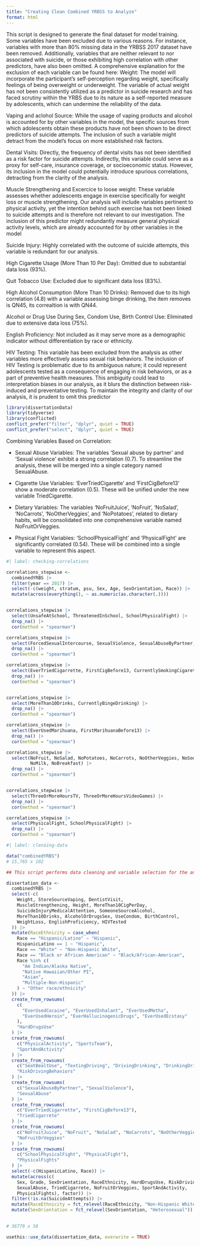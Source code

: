 ```yaml
---
title: "Creating Clean Combined YRBSS to Analyze"
format: html
---
```


This script is designed to generate the final dataset for model training. Some variables have been excluded due to various reasons. For instance, variables with more than 80% missing data in the YRBSS 2017 dataset have been removed. Additionally, variables that are neither relevant to nor associated with suicide, or those exhibiting high correlation with other predictors, have also been omitted. A comprehensive explanation for the exclusion of each variable can be found here:
Weight: The model will incorporate the participant's self-perception regarding weight, specifically feelings of being overweight or underweight. The variable of actual weight has not been consistently utilized as a predictor in suicide research and has faced scrutiny within the YRBS due to its nature as a self-reported measure by adolescents, which can undermine the reliability of the data.

Vaping and aclohol Source: While the usage of vaping products  and alcohol is accounted for by other variables in the model, the specific sources from which adolescents obtain these products have not been shown to be direct predictors of suicide attempts. The inclusion of such a variable might detract from the model's focus on more established risk factors.

Dental Visits: Directly, the frequency of dental visits has not been identified as a risk factor for suicide attempts. Indirectly, this variable could serve as a proxy for self-care, insurance coverage, or socioeconomic status. However, its inclusion in the model could potentially introduce spurious correlations, detracting from the clarity of the analysis.

Muscle Strengthening and Excercice to loose weight: These variable assesses whether adolescents engage in exercise specifically for weight loss or muscle strengthening. Our analysis will include variables pertinent to physical activity, yet the intention behind such exercise has not been linked to suicide attempts and is therefore not relevant to our investigation. The inclusion of this predictor might redundantly measure general physical activity levels, which are already accounted for by other variables in the model


Suicide Injury: Highly correlated with the outcome of suicide attempts, this variable is redundant for our analysis.

High Cigarette Usage (More Than 10 Per Day): Omitted due to substantial data loss (93%).

Quit Tobacco Use: Excluded due to significant data loss (83%).

High Alcohol Consumption (More Than 10 Drinks): Removed due to its high correlation (4.8) with a variable assessing binge drinking, the item removes is QN45, its correaltion is with QN44.

Alcohol or Drug Use During Sex, Condom Use, Birth Control Use: Eliminated due to extensive data loss (75%).

English Proficiency: Not included as it may serve more as a demographic indicator without differentiation by race or ethnicity.

HIV Testing: This variable has been excluded from the analysis as other variables more effectively assess sexual risk behaviors. The inclusion of HIV Testing is problematic due to its ambiguous nature; it could represent adolescents tested as a consequence of engaging in risk behaviors, or as a part of preventive health measures. This ambiguity could lead to interpretation biases in our analysis, as it blurs the distinction between risk-induced and preventative testing. To maintain the integrity and clarity of our analysis, it is prudent to omit this predictor

```r
library(dissertationData)
library(tidyverse)
library(conflicted)
conflict_prefer("filter", "dplyr", quiet = TRUE)
conflict_prefer("select", "dplyr", quiet = TRUE)
```


Combining Variables Based on Correlation:

- Sexual Abuse Variables: The variables 'Sexual abuse by partner' and 'Sexual violence' exhibit a strong correlation (0.7). To streamline the analysis, these will be merged into a single category named SexualAbuse.

- Cigarette Use Variables: 'EverTriedCigarette' and 'FirstCigBefore13' show a moderate correlation (0.5). These will be unified under the new variable TriedCigarette.

- Dietary Variables: The variables 'NoFruitJuice', 'NoFruit', 'NoSalad', 'NoCarrots', 'NoOtherVeggies', and 'NoPotatoes', related to dietary habits, will be consolidated into one comprehensive variable named NoFruitOrVeggies.

- Physical Fight Variables: 'SchoolPhysicalFight' and 'PhysicalFight' are significantly correlated (0.54). These will be combined into a single variable to represent this aspect.


```r
#| label: checking-correlations

correlations_stepwise <- 
  combinedYRBS |>
  filter(year == 2017) |> 
  select(-c(weight, stratum, psu, Sex, Age, SexOrientation, Race)) |> 
  mutate(across(everything(), ~ as.numeric(as.character(.))))  


correlations_stepwise |> 
  select(UnsafeAtSchool, ThreatenedInSchool, SchoolPhysicalFight) |> 
  drop_na() |> 
  cor(method = "spearman")

correlations_stepwise |> 
  select(ForcedSexualIntercourse, SexualViolence, SexualAbuseByPartner, PhysicalDaitingViolence) |> 
  drop_na() |> 
  cor(method = "spearman")

correlations_stepwise |> 
  select(EverTriedCigarrette, FirstCigBefore13, CurrentlySmokingCigarette) |> 
  drop_na() |> 
  cor(method = "spearman")


correlations_stepwise |> 
  select(MoreThan10Drinks, CurrentlyBingeDrinking) |> 
  drop_na() |> 
  cor(method = "spearman")

correlations_stepwise |> 
  select(EverUsedMarihuana, FirstMarihuanaBefore13) |> 
  drop_na() |> 
  cor(method = "spearman") 

correlations_stepwise |> 
  select(NoFruit, NoSalad, NoPotatoes, NoCarrots, NoOtherVeggies, NoSoda, 
         NoMilk, NoBreakfast) |> 
  drop_na() |> 
  cor(method = "spearman")


correlations_stepwise |> 
  select(ThreeOrMoreHoursTV, ThreeOrMoreHoursVideoGames) |> 
  drop_na() |> 
  cor(method = "spearman")

correlations_stepwise |> 
  select(PhysicalFight, SchoolPhysicalFight) |> 
  drop_na() |> 
  cor(method = "spearman")
```



```r
#| label: clenaing-data

data("combinedYRBS")
# 15,765 x 102

## This script performs data cleaning and variable selection for the analysis. It excludes certain variables from the YRBS dataset that are either theoretically irrelevant, lack empirical evidence of association, or have more than 80% missing data. This step ensures that only pertinent and robust variables are included in the analysis. It also groups similar variables using the function created above, creates a clearer race categorization and assigns the correct type of class to variables. 

dissertation_data <-
  combinedYRBS |>
  select(-c(
    Weight, StoreSourceVaping, DentistVisit,
    MuscleStrengthening, Height, MoreThan10CigPerDay,
    SuicideInjuryMedicalAttention, SomeoneSourceAlcohol,
    MoreThan10Drinks, AlcoholOrDrugsSex, UseCondom, BirthControl,
    WeightLoss, EnglishProficiency, HIVTested
  )) |>
  mutate(RaceEthnicity = case_when(
    Race == "Hispanic/Latino" ~ "Hispanic",
    HispanicLatino == 1 ~ "Hispanic",
    Race == "White" ~ "Non-Hispanic White",
    Race == "Black or African American" ~ "Black/African-American",
    Race %in% c(
      "Am Indian/Alaska Native",
      "Native Hawaiian/Other PI",
      "Asian",
      "Multiple-Non-Hispanic"
    ) ~ "Other race/ethnicity"
  )) |>
  create_from_rowsums(
    c(
      "EverUsedCocaine", "EverUsedInhalant", "EverUsedMetha",
      "EverUsedHeroin", "EverHallucinogenicDrugs", "EverUsedEcstasy"
    ),
    "HardDrugsUse"
  ) |>
  create_from_rowsums(
    c("PhysicalActivity", "SportsTeam"),
    "SportAndActivity"
  ) |>
  create_from_rowsums(
    c("SeatBealtUse", "TextingDriving", "DrivingDrinking", "DrinkingDriver"),
    "RiskDrivingBehaviors"
  ) |>
  create_from_rowsums(
    c("SexualAbuseByPartner", "SexualViolence"),
    "SexualAbuse"
  ) |>
  create_from_rowsums(
    c("EverTriedCigarrette", "FirstCigBefore13"),
    "TriedCigarrete"
  ) |>
  create_from_rowsums(
    c("NoFruitJuice", "NoFruit", "NoSalad", "NoCarrots", "NoOtherVeggies", "NoPotatoes"),
    "NoFruitOrVeggies"
  ) |>
  create_from_rowsums(
    c("SchoolPhysicalFight", "PhysicalFight"),
    "PhysicalFights"
  ) |>
  select(-c(HispanicLatino, Race)) |>
  mutate(across(c(
    Sex, Grade, SexOrientation, RaceEthnicity, HardDrugsUse, RiskDrivingBehaviors,
    SexualAbuse, TriedCigarrete, NoFruitOrVeggies, SportAndActivity, 
    PhysicalFights), factor)) |> 
  filter(!is.na(SuicideAttempts)) |> 
  mutate(RaceEthnicity = fct_relevel(RaceEthnicity, "Non-Hispanic White")) |> 
  mutate(SexOrientation = fct_relevel(SexOrientation, "Heterosexual"))
  

# 36779 x 58

```

```r
usethis::use_data(dissertation_data, overwrite = TRUE)
```


